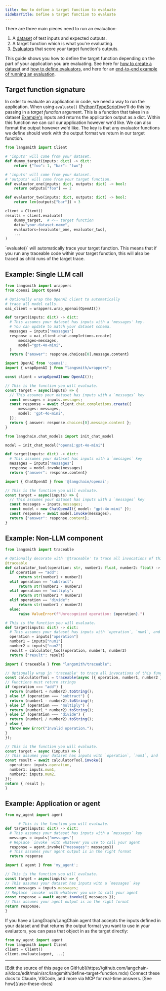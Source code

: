 ```yaml
---
title: How to define a target function to evaluate
sidebarTitle: Define a target function to evaluate
---
```


There are three main pieces need to run an evaluation:

1. A [dataset](/langsmith/evaluation-concepts#datasets) of test inputs and expected outputs.
2. A target function which is what you're evaluating.
3. [Evaluators](/langsmith/evaluation-concepts#evaluators) that score your target function's outputs.

This guide shows you how to define the target function depending on the part of your application you are evaluating. See here for [how to create a dataset](/langsmith/manage-datasets-programmatically) and [how to define evaluators](/langsmith/code-evaluator), and here for an [end-to-end example of running an evaluation](/langsmith/evaluate-llm-application).

## Target function signature

In order to evaluate an application in code, we need a way to run the application. When using `evaluate()` ([Python](https://docs.smith.langchain.com/reference/python/client/langsmith.client.Client#langsmith.client.Client.evaluate)/[TypeScript](https://docs.smith.langchain.com/reference/js/functions/evaluation.evaluate))we'll do this by passing in a *target function* argument. This is a function that takes in a dataset [Example's](/langsmith/evaluation-concepts#examples) inputs and returns the application output as a dict. Within this function we can call our application however we'd like. We can also format the output however we'd like. The key is that any evaluator functions we define should work with the output format we return in our target function.

```python
from langsmith import Client

# 'inputs' will come from your dataset.
def dummy_target(inputs: dict) -> dict:
    return {"foo": 1, "bar": "two"}

# 'inputs' will come from your dataset.
# 'outputs' will come from your target function.
def evaluator_one(inputs: dict, outputs: dict) -> bool:
    return outputs["foo"] == 2

def evaluator_two(inputs: dict, outputs: dict) -> bool:
    return len(outputs["bar"]) < 3

client = Client()
results = client.evaluate(
    dummy_target,  # <-- target function
    data="your-dataset-name",
    evaluators=[evaluator_one, evaluator_two],
    ...
)
```

<Check>
`evaluate()` will automatically trace your target function. This means that if you run any traceable code within your target function, this will also be traced as child runs of the target trace.
</Check>

## Example: Single LLM call

<CodeGroup>

```python Python
from langsmith import wrappers
from openai import OpenAI

# Optionally wrap the OpenAI client to automatically
# trace all model calls.
oai_client = wrappers.wrap_openai(OpenAI())

def target(inputs: dict) -> dict:
  # This assumes your dataset has inputs with a 'messages' key.
  # You can update to match your dataset schema.
  messages = inputs["messages"]
  response = oai_client.chat.completions.create(
      messages=messages,
      model="gpt-4o-mini",
  )
  return {"answer": response.choices[0].message.content}
```

```typescript TypeScript
import OpenAI from 'openai';
import { wrapOpenAI } from "langsmith/wrappers";

const client = wrapOpenAI(new OpenAI());

// This is the function you will evaluate.
const target = async(inputs) => {
  // This assumes your dataset has inputs with a `messages` key
  const messages = inputs.messages;
  const response = await client.chat.completions.create({
      messages: messages,
      model: 'gpt-4o-mini',
  });
  return { answer: response.choices[0].message.content };
}
```

```python Python (LangChain)
from langchain.chat_models import init_chat_model

model = init_chat_model("openai:gpt-4o-mini")

def target(inputs: dict) -> dict:
  # This assumes your dataset has inputs with a `messages` key
  messages = inputs["messages"]
  response = model.invoke(messages)
  return {"answer": response.content}
```

```typescript TypeScript (LangChain)
import { ChatOpenAI } from '@langchain/openai';

// This is the function you will evaluate.
const target = async(inputs) => {
  // This assumes your dataset has inputs with a `messages` key
  const messages = inputs.messages;
  const model = new ChatOpenAI({ model: "gpt-4o-mini" });
  const response = await model.invoke(messages);
  return {"answer": response.content};
}
```

</CodeGroup>

## Example: Non-LLM component

<CodeGroup>

```python Python
from langsmith import traceable

# Optionally decorate with '@traceable' to trace all invocations of this function.
@traceable
def calculator_tool(operation: str, number1: float, number2: float) -> str:
  if operation == "add":
      return str(number1 + number2)
  elif operation == "subtract":
      return str(number1 - number2)
  elif operation == "multiply":
      return str(number1 * number2)
  elif operation == "divide":
      return str(number1 / number2)
  else:
      raise ValueError(f"Unrecognized operation: {operation}.")

# This is the function you will evaluate.
def target(inputs: dict) -> dict:
  # This assumes your dataset has inputs with `operation`, `num1`, and `num2` keys.
  operation = inputs["operation"]
  number1 = inputs["num1"]
  number2 = inputs["num2"]
  result = calculator_tool(operation, number1, number2)
  return {"result": result}
```

```typescript TypeScript
import { traceable } from "langsmith/traceable";

// Optionally wrap in 'traceable' to trace all invocations of this function.
const calculatorTool = traceable(async ({ operation, number1, number2 }) => {
// Functions must return strings
if (operation === "add") {
  return (number1 + number2).toString();
} else if (operation === "subtract") {
  return (number1 - number2).toString();
} else if (operation === "multiply") {
  return (number1 * number2).toString();
} else if (operation === "divide") {
  return (number1 / number2).toString();
} else {
  throw new Error("Invalid operation.");
}
});

// This is the function you will evaluate.
const target = async (inputs) => {
// This assumes your dataset has inputs with `operation`, `num1`, and `num2` keys
const result = await calculatorTool.invoke({
  operation: inputs.operation,
  number1: inputs.num1,
  number2: inputs.num2,
});
return { result };
}
```

</CodeGroup>

## Example: Application or agent

<CodeGroup>

```python Python
from my_agent import agent

      # This is the function you will evaluate.
def target(inputs: dict) -> dict:
  # This assumes your dataset has inputs with a `messages` key
  messages = inputs["messages"]
  # Replace `invoke` with whatever you use to call your agent
  response = agent.invoke({"messages": messages})
  # This assumes your agent output is in the right format
  return response
```

```typescript TypeScript
import { agent } from 'my_agent';

// This is the function you will evaluate.
const target = async(inputs) => {
// This assumes your dataset has inputs with a `messages` key
const messages = inputs.messages;
// Replace `invoke` with whatever you use to call your agent
const response = await agent.invoke({ messages });
// This assumes your agent output is in the right format
return response;
}
```

</CodeGroup>

<Check>
If you have a LangGraph/LangChain agent that accepts the inputs defined in your dataset and that returns the output format you want to use in your evaluators, you can pass that object in as the target directly:

```python
from my_agent import agent
from langsmith import Client
client = Client()
client.evaluate(agent, ...)
```
</Check>

---

<Callout icon="pen-to-square" iconType="regular">
    [Edit the source of this page on GitHub](https://github.com/langchain-ai/docs/edit/main/src/langsmith/define-target-function.mdx)
</Callout>
<Tip icon="terminal" iconType="regular">
    Connect these docs to Claude, VSCode, and more via MCP for    real-time answers. [See how](/use-these-docs)
</Tip>

